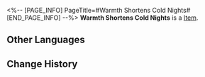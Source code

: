 <%-- [PAGE_INFO]
PageTitle=#Warmth Shortens Cold Nights#
[END_PAGE_INFO] --%>
{{Item Infobox
|id          = 21028
|image       = Item Warmth Shortens Cold Nights.png
|type        = 
|invCategory = Light Cone
|rarity      = 4
|effect      = Light Cone for the Path of {{Color|h|Abundance}}. The Light Cone ability is only effective for characters of this Path.
|description = Lighting a light, she glanced at her friend beside her while holding a mug of warm chocolate.<br />Watching her read the books and notes she gifted her.<br />Watching her expressing a rare smile.
}}
{{Description|In cold nights like this, even the tiniest bit of bliss can chase away the chills.}}
'''Warmth Shortens Cold Nights''' is a [[Item]].

==Other Languages==
{{Other Languages
|en   = Warmth Shortens Cold Nights
|zhs  = 暖夜不会漫长
|zht  = 暖夜不會漫長
|ja   = {{Rubi|暖|あたた}}かい{{Rubi|夜|よる}}は{{Rubi|長|なが}}くない
|ko   = 따듯한 밤은 길지 않고
|es   = Las noches cálidas no duran
|fr   = Chaleur au cœur de la nuit froide
|ru   = Холодные ночи короче, когда ты рядом
|th   = Warmth Shortens Cold Nights
|vi   = Đêm Ấm Sẽ Chóng Qua
|de   = Warme Nächte dauern nicht lange
|id   = Warmth Shortens Cold Nights
|pt   = O Calor Encurta as Noites Geladas
}}

==Change History==
{{Change History|2.0}}